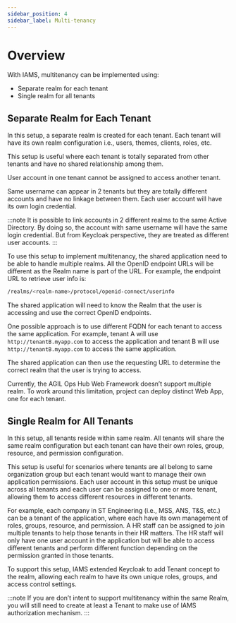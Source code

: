 ```yaml
---
sidebar_position: 4
sidebar_label: Multi-tenancy
---
```


# Overview

With IAMS, multitenancy can be implemented using:

-   Separate realm for each tenant
-   Single realm for all tenants

## Separate Realm for Each Tenant

In this setup, a separate realm is created for each tenant. Each tenant will have its own realm configuration i.e., users, themes, clients, roles, etc.

This setup is useful where each tenant is totally separated from other tenants and have no shared relationship among them.

User account in one tenant cannot be assigned to access another tenant.

Same username can appear in 2 tenants but they are totally different accounts and have no linkage between them. Each user account will have its own login credential.

:::note
It is possible to link accounts in 2 different realms to the same Active Directory. By doing so, the account with same username will have the same login credential.
But from Keycloak perspective, they are treated as different user accounts.
:::

To use this setup to implement multitenancy, the shared application need to be able to handle multiple realms. All the OpenID endpoint URLs will be different as the 
Realm name is part of the URL. For example, the endpoint URL to retrieve user info is:

```Bash
/realms/<realm-name>/protocol/openid-connect/userinfo
```

The shared application will need to know the Realm that the user is accessing and use the correct OpenID endpoints.

One possible approach is to use different FQDN for each tenant to access the same application. For example, tenant A will use `http://tenantB.myapp.com` to access 
the application and tenant B will use `http://tenantB.myapp.com` to access the same application.

The shared application can then use the requesting URL to determine the correct realm that the user is trying to access.

Currently, the AGIL Ops Hub Web Framework doesn’t support multiple realm. To work around this limitation, project can deploy distinct Web App, one for each tenant.

## Single Realm for All Tenants

In this setup, all tenants reside within same realm. All tenants will share the same realm configuration but each tenant can have their own roles, group, resource, 
and permission configuration.

This setup is useful for scenarios where tenants are all belong to same organization group but each tenant would want to manage their own application permissions. 
Each user account in this setup must be unique across all tenants and each user can be assigned to one or more tenant, allowing them to access different resources in 
different tenants.

For example, each company in ST Engineering (i.e., MSS, ANS, T&S, etc.) can be a tenant of the application, where each have its own management of roles, groups, resource, 
and permission. A HR staff can be assigned to join multiple tenants to help those tenants in their HR matters. The HR staff will only have one user account in the application 
but will be able to access different tenants and perform different function depending on the permission granted in those tenants.

To support this setup, IAMS extended Keycloak to add Tenant concept to the realm, allowing each realm to have its own unique roles, groups, and access control settings.

:::note
If you are don’t intent to support multitenancy within the same Realm, you will still need to create at least a Tenant to make use of IAMS authorization mechanism.
:::
